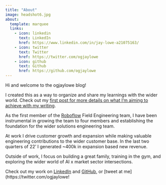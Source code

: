 ```yaml
---
title: "About"
image: headshot6.jpg
about:
  template: marquee
  links:
    - icon: linkedin
      text: LinkedIn
      href: https://www.linkedin.com/in/jay-lowe-a21075163/
    - icon: twitter
      text: Twitter
      href: https://twitter.com/ogjaylowe
    - icon: github
      text: Github
      href: https://github.com/ogjaylowe
---
```

Hi and welcome to the ogjaylowe blog! 

I created this as a way to organize and share my learnings with the wider world. Check out my [first post for more details on what I'm aiming to achieve with my writing](./posts/The Sovereign Tech Dad/index.qmd).

As the first member of the [Roboflow](https://roboflow.com/) Field Engineering team, I have been instrumental in growing the team to four members and establishing the foundation for the wider solutions engineering team.

At work I drive customer growth and expansion while making valuable engineering contributions to the wider customer base. In the last two quarters of 22' I generated ~400k in expansion based new revenue.

Outside of work, I focus on building a great family, training in the gym, and exploring the wider world of AI x market sector intersections. 

Check out my work on [LinkedIn](https://www.linkedin.com/in/) and [GitHub](https://github.com/ogjaylowe), or [tweet at me](https://twitter.com/ogjaylowe!